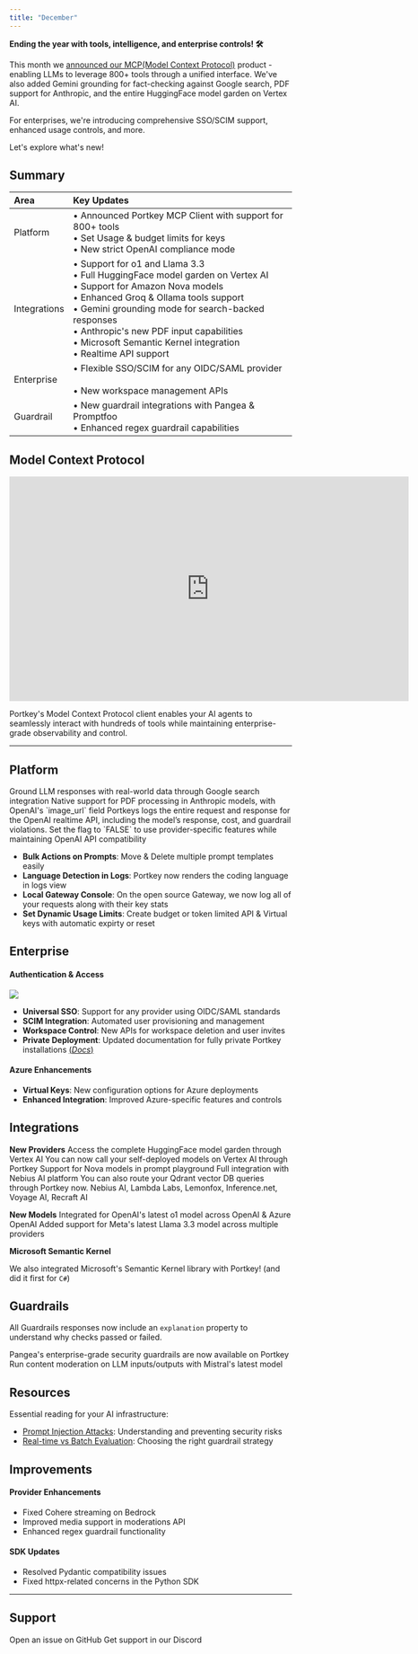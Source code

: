 ```yaml
---
title: "December"
---
```


**Ending the year with tools, intelligence, and enterprise controls! 🛠️**

This month we [announced our MCP(Model Context Protocol)](https://portkey.ai/mcp) product - enabling LLMs to leverage 800+ tools through a unified interface. We've also added Gemini grounding for fact-checking against Google search, PDF support for Anthropic, and the entire HuggingFace model garden on Vertex AI.

For enterprises, we're introducing comprehensive SSO/SCIM support, enhanced usage controls, and more.

Let's explore what's new!

## Summary

| Area | Key Updates |
| :-- | :-- |
| Platform | • Announced Portkey MCP Client with support for 800+ tools<br/>• Set Usage & budget limits for keys<br/>• New strict OpenAI compliance mode |
| Integrations | • Support for o1 and Llama 3.3<br/> • Full HuggingFace model garden on Vertex AI<br/>• Support for Amazon Nova models<br/>• Enhanced Groq & Ollama tools support<br/> • Gemini grounding mode for search-backed responses<br/>• Anthropic's new PDF input capabilities<br/>• Microsoft Semantic Kernel integration<br/>• Realtime API support |
| Enterprise | • Flexible SSO/SCIM for any OIDC/SAML provider<br/><br/>• New workspace management APIs |
| Guardrail | • New guardrail integrations with Pangea & Promptfoo<br/>• Enhanced regex guardrail capabilities |

## Model Context Protocol
<Frame>
<iframe
    width="712"
    height="400"
  src="https://www.youtube.com/embed/g2_vcYVB4Ig?si=oYkkE-5u7Wn4pLIb"
  title="YouTube video player"
  frameborder="0"
  allow="accelerometer; autoplay; clipboard-write; encrypted-media; gyroscope; picture-in-picture"
  allowfullscreen
></iframe>
</Frame>


Portkey's Model Context Protocol client enables your AI agents to seamlessly interact with hundreds of tools while maintaining enterprise-grade observability and control.

<Card icon="rocket" title="Join the MCP waitlist →" href="https://portkey.ai/mcp" horizontal/>

---

## Platform

<CardGroup cols={2}>
<Card title="Gemini Grounding">
Ground LLM responses with real-world data through Google search integration
</Card>
<Card title="Anthropic PDF">
Native support for PDF processing in Anthropic models, with OpenAI's `image_url` field
</Card>
<Card title="Realtime API" href="/product/ai-gateway/realtime-api">
Portkeys logs the entire request and response for the OpenAI realtime API, including the model’s response, cost, and guardrail violations.
</Card>
<Card title="Flag for Strict OpenAI Compliance" href="/product/ai-gateway/strict-open-ai-compliance">
    Set the flag to `FALSE` to use provider-specific features while maintaining OpenAI API compatibility
</Card>
</CardGroup>

- **Bulk Actions on Prompts**: Move & Delete multiple prompt templates easily
- **Language Detection in Logs**: Portkey now renders the coding language in logs view
- **Local Gateway Console**: On the open source Gateway, we now log all of your requests along with their key stats
- **Set Dynamic Usage Limits**: Create budget or token limited API & Virtual keys with automatic expirty or reset

## Enterprise

#### Authentication & Access

<Frame>
<img src="/images/changelog/sso.webp" />
</Frame>

- **Universal SSO**: Support for any provider using OIDC/SAML standards
- **SCIM Integration**: Automated user provisioning and management
- **Workspace Control**: New APIs for workspace deletion and user invites
- **Private Deployment**: Updated documentation for fully private Portkey installations [(*Docs*)](https://github.com/Portkey-AI/helm/tree/main/charts)

#### Azure Enhancements
- **Virtual Keys**: New configuration options for Azure deployments
- **Enhanced Integration**: Improved Azure-specific features and controls

## Integrations

**New Providers**
<CardGroup cols={3}>
<Card title="HuggingFace on Vertex">
Access the complete HuggingFace model garden through Vertex AI
</Card>
<Card title="Self-deployed models on Vertex">
    You can now call your self-deployed models on Vertex AI through Portkey
</Card>
<Card title="Amazon Nova">
Support for Nova models in prompt playground
</Card>
<Card title="Azure AI Inference" href="">
Full integration with Nebius AI platform
</Card>
<Card title="Qdrant">
You can also route your Qdrant vector DB queries through Portkey now.
</Card>
<Card title="More">
    Nebius AI, Lambda Labs, Lemonfox, Inference.net, Voyage AI, Recraft AI
</Card>

</CardGroup>

**New Models**
<CardGroup cols={2}>
<Card title="OpenAI o1">
Integrated for OpenAI's latest o1 model across OpenAI & Azure OpenAI
</Card>
<Card title="Llama 3.3">
Added support for Meta's latest Llama 3.3 model across multiple providers
</Card>
</CardGroup>

**Microsoft Semantic Kernel**

We also integrated Microsoft's Semantic Kernel library with Portkey! (and did it first for `C#`)

<Card horizontal title="Semantic Kernel Docs" href="https://portkey.ai/docs/api-reference/inference-api/sdks/c-sharp#microsoft-semantic-kernel-example" />

## Guardrails

All Guardrails responses now include an `explanation` property to understand why checks passed or failed.

<CardGroup cols={2}>
<Card title="Pangea">
    Pangea's enterprise-grade security guardrails are now available on Portkey
</Card>
<Card title="Mistral Content Moderation">
    Run content moderation on LLM inputs/outputs with Mistral's latest model
</Card>
</CardGroup>

## Resources

Essential reading for your AI infrastructure:
- [Prompt Injection Attacks](https://portkey.ai/blog/prompt-injection-attacks-in-llms-what-are-they-and-how-to-prevent-them/): Understanding and preventing security risks
- [Real-time vs Batch Evaluation](https://portkey.ai/blog/real-time-guardrails-vs-batch-evals/): Choosing the right guardrail strategy

## Improvements

#### Provider Enhancements
- Fixed Cohere streaming on Bedrock
- Improved media support in moderations API
- Enhanced regex guardrail functionality

#### SDK Updates
- Resolved Pydantic compatibility issues
- Fixed httpx-related concerns in the Python SDK

---

## Support

<CardGroup cols={2}>
<Card title="Need Help?" icon="bug" href="https://github.com/Portkey-AI/gateway/issues">
Open an issue on GitHub
</Card>
<Card title="Join Us" icon="discord" href="https://portkey.wiki/community">
Get support in our Discord
</Card>
</CardGroup>
